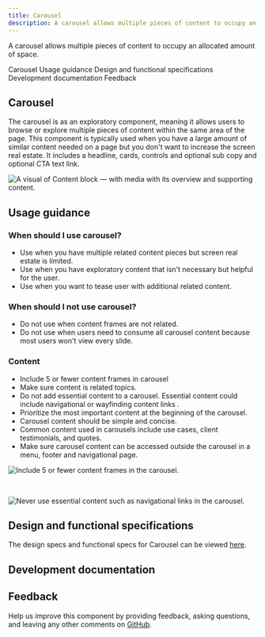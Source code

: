 ```yaml
---
title: Carousel
description: A carousel allows multiple pieces of content to occupy an allocated amount of space.
---
```


<PageDescription>

A carousel allows multiple pieces of content to occupy an allocated amount of space.

</PageDescription>

<AnchorLinks>

<AnchorLink>Carousel</AnchorLink>
<AnchorLink>Usage guidance</AnchorLink>
<AnchorLink>Design and functional specifications</AnchorLink>
<AnchorLink>Development documentation</AnchorLink>
<AnchorLink>Feedback</AnchorLink>

</AnchorLinks>

## Carousel 

The carousel is as an exploratory component, meaning it allows users to browse or explore multiple pieces of content within the same area of the page. This component is typically used when you have a large amount of similar content needed on a page but you don't want to increase the screen real estate. It includes a headline, cards, controls and optional sub copy and optional CTA text link. 

![A visual of Content block &mdash; with media with its overview and supporting content.](../../images/component/carousel/carousel-intro.png)


## Usage guidance

### When should I use carousel?

* Use when you have multiple related content pieces but screen real estate is limited.
* Use when you have exploratory content that isn't necessary but helpful for the user.
* Use when you want to tease user with additional related content.

### When should I not use carousel?
* Do not use when content frames are not related.
* Do not use when users need to consume all carousel content because most users won't view every slide.

### Content

* Include 5 or fewer content frames in carousel
* Make sure content is related topics.
* Do not add essential content to a carousel. Essential content could include navigational or wayfinding content links . 
* Prioritize the most important content at the beginning of the carousel.
* Carousel content should be simple and concise.
* Common content used in carousels include use cases, client testimonials, and quotes. 
* Make sure carousel content can be accessed outside the carousel in a menu, footer and navigational page. 
                             
<Row>
<Column colMd={8} colLg={12} >
  <DoDontExample type="do" caption="Include 5 or fewer content frames in the carousel.">

![Include 5 or fewer content frames in the carousel. ](../../images/component/carousel/carousel-intro.png)

  </DoDontExample>
</Column>  

<br/>

<Column colMd={8} colLg={12}>
  <DoDontExample caption="Never use essential content such as navigational links in the carousel.">

![Never use essential content such as navigational links in the carousel.](../../images/component/carousel/carousel-intro.png)

  </DoDontExample>
</Column>
</Row>

## Design and functional specifications

The design specs and functional specs for Carousel can be viewed <a href="#" target="_blank">here</a>.

## Development documentation

<ComponentStatus name="Content block - with media" type="layout" />

## Feedback

Help us improve this component by providing feedback, asking questions, and leaving any other comments on <a href="https://github.com/carbon-design-system/carbon-for-ibm-dotcom" target="_blank">GitHub</a>.








